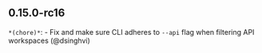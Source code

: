 ## 0.15.0-rc16
`*(chore)*`: - Fix and make sure CLI adheres to `--api` flag when filtering API workspaces (@dsinghvi) 

